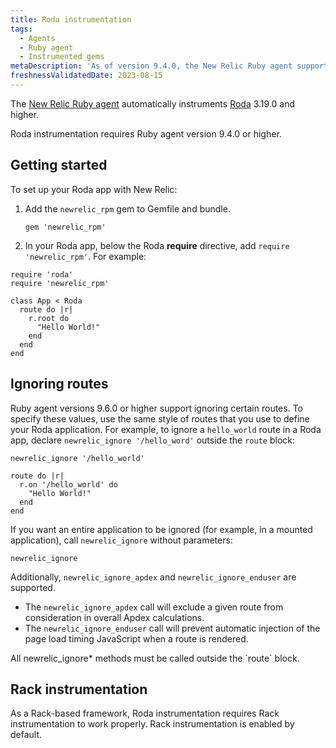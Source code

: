 ```yaml
---
title: Roda instrumentation
tags:
  - Agents
  - Ruby agent
  - Instrumented gems
metaDescription: 'As of version 9.4.0, the New Relic Ruby agent supports Roda 3.19.0 or higher.'
freshnessValidatedDate: 2023-08-15
---
```


The [New Relic Ruby agent](/docs/agents/ruby-agent/getting-started/new-relic-ruby) automatically instruments [Roda](https://roda.jeremyevans.net/) 3.19.0 and higher. 

<Callout variant="important">
  Roda instrumentation requires Ruby agent version 9.4.0 or higher.
</Callout>

## Getting started

To set up your Roda app with New Relic:

1. Add the `newrelic_rpm` gem to Gemfile and bundle.
   ```
   gem 'newrelic_rpm'
   ```
2. In your Roda app, below the Roda <DNT>**require**</DNT> directive, add `require 'newrelic_rpm'`. For example:

  ```
  require 'roda'
  require 'newrelic_rpm'

  class App < Roda
    route do |r|
      r.root do
        "Hello World!"
      end
    end
  end
  ```

## Ignoring routes

Ruby agent versions 9.6.0 or higher support ignoring certain routes. To specify these values, use the same style of routes that you use to define your Roda application. For example, to ignore a `hello_world` route in a Roda app, declare `newrelic_ignore '/hello_word'` outside the `route` block:

```
newrelic_ignore '/hello_world'

route do |r|
  r.on '/hello_world' do
    "Hello World!"
  end
end
```

If you want an entire application to be ignored (for example, in a mounted application), call `newrelic_ignore` without parameters:

```
newrelic_ignore
```

Additionally, `newrelic_ignore_apdex` and `newrelic_ignore_enduser` are supported.

* The `newrelic_ignore_apdex` call will exclude a given route from consideration in overall Apdex calculations.
* The `newrelic_ignore_enduser` call will prevent automatic injection of the page load timing JavaScript when a route is rendered.

<Callout variant="important">
  All newrelic_ignore* methods must be called outside the `route` block.
</Callout>

## Rack instrumentation

As a Rack-based framework, Roda instrumentation requires Rack instrumentation to work properly. Rack instrumentation is enabled by default.
